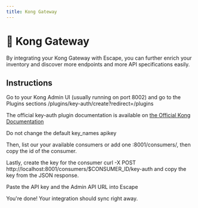 ```yaml
---
title: Kong Gateway
---
```


# 🦍 Kong Gateway

By integrating your Kong Gateway with Escape, you can further enrich your inventory and discover more endpoints and more API specifications easily.


## Instructions

Go to your Kong Admin UI (usually running on port 8002) and go to the Plugins sections /plugins/key-auth/create?redirect=/plugins

The official key-auth plugin documentation is available on [the Official Kong Documentation](https://app.escape.tech/integrations/kong-gateway/#:~:text=Official%20Kong%20Documentation)

Do not change the default key_names apikey

Then, list our your available consumers or add one :8001/consumers/, then copy the id of the consumer.

Lastly, create the key for the consumer curl -X POST http://localhost:8001/consumers/$CONSUMER_ID/key-auth and copy the key from the JSON response.

Paste the API key and the Admin API URL into Escape

You're done! Your integration should sync right away.

